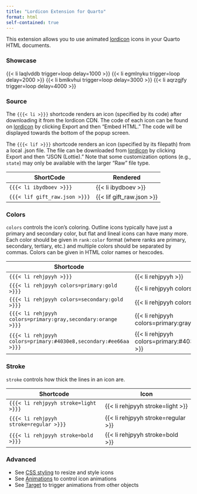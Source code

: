 ---
title: "Lordicon Extension for Quarto"
format: html
self-contained: true
---

This extension allows you to use animated [lordicon](https://lordicon.com) icons in your Quarto HTML documents. 

### Showcase

{{< li laqlvddb trigger=loop delay=1000 >}}  {{< li egmlnyku trigger=loop delay=2000 >}} {{< li bmlkvhui trigger=loop delay=3000 >}} {{< li aqrzgjfy trigger=loop delay=4000 >}}

### Source

The `{{{< li >}}}` shortcode renders an icon (specified by its code) after downloading it from the lordicon CDN. The code of each icon can be found on [lordicon](https://lordicon.com) by clicking Export and then "Embed HTML." The code will be displayed towards the bottom of the popup screen.

The `{{{< lif >}}}` shortcode renders an icon (specified by its filepath) from a local .json file. The file can be downloaded from [lordicon](https://lordicon.com) by clicking Export and then "JSON (Lottie)." Note that some customization options (e.g., `state`) may only be available with the larger "Raw" file type.

| ShortCode                       | Rendered                    |
|---------------------------------|-----------------------------|
| `{{{< li ibydboev >}}}`         | {{< li ibydboev >}}         |
| `{{{< lif gift_raw.json >}}}`   | {{< lif gift_raw.json >}}   |

### Colors

`colors` controls the icon's coloring. Outline icons typically have just a primary and secondary color, but flat and lineal icons can have many more. Each color should be given in `rank:color` format (where ranks are primary, secondary, tertiary, etc.) and multiple colors should be separated by commas. Colors can be given in HTML color names or hexcodes.

| Shortcode                            | Icon                             |
|--------------------------------------|----------------------------------|
| `{{{< li rehjpyyh >}}}`              | {{< li rehjpyyh >}}              |
| `{{{< li rehjpyyh colors=primary:gold >}}}`   | {{< li rehjpyyh colors=primary:gold >}}   |
| `{{{< li rehjpyyh colors=secondary:gold >}}}`   | {{< li rehjpyyh colors=secondary:gold >}}   |
| `{{{< li rehjpyyh colors=primary:gray,secondary:orange >}}}`   | {{< li rehjpyyh colors=primary:gray,secondary:orange >}}   |
| `{{{< li rehjpyyh colors=primary:#4030e8,secondary:#ee66aa >}}}`   | {{< li rehjpyyh colors=primary:#4030e8,secondary:#ee66aa >}}   |

### Stroke

`stroke` controls how thick the lines in an icon are.

| Shortcode                             | Icon                               |
|---------------------------------------|------------------------------------|
| `{{{< li rehjpyyh stroke=light >}}}`     | {{< li rehjpyyh stroke=light >}}      |
| `{{{< li rehjpyyh stroke=regular >}}}`     | {{< li rehjpyyh stroke=regular >}}      |
| `{{{< li rehjpyyh stroke=bold >}}}`     | {{< li rehjpyyh stroke=bold >}}      |

### Advanced

- See [CSS styling](https://jmgirard.github.io/lordicon/css_styling.html) to resize and style icons
- See [Animations](https://jmgirard.github.io/lordicon/animations.html) to control icon animations
- See [Target](https://jmgirard.github.io/lordicon/target.html) to trigger animations from other objects

